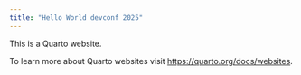 ```yaml
---
title: "Hello World devconf 2025"
---
```


This is a Quarto website.

To learn more about Quarto websites visit <https://quarto.org/docs/websites>.
